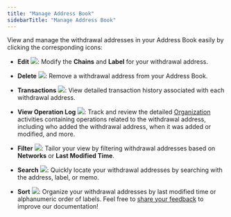 ```yaml
---
title: "Manage Address Book"
sidebarTitle: "Manage Address Book"
---
```


View and manage the withdrawal addresses in your Address Book easily by clicking the corresponding icons:

- **Edit** <img src="/en/images/common/icon_edit.svg" className="icon"/>: Modify the **Chains** and **Label** for your withdrawal address.

- **Delete** <img src="/en/images/common/icon_delete.svg" className="icon"/>: Remove a withdrawal address from your Address Book.

- **Transactions** <img src="/en/images/common/icon_view_transactions.svg" className="icon"/>: View detailed transaction history associated with each withdrawal address.

- **View Operation Log** <img src="/en/images/common/icon_view_operation_log.svg" className="icon"/>: Track and review the detailed [Organization](/en/portal/organization/introduction) activities containing operations related to the withdrawal address, including who added the withdrawal address, when it was added or modified, and more.

- **Filter** <img src="/en/images/common/icon_filter.svg" className="icon"/>: Tailor your view by filtering withdrawal addresses based on **Networks** or **Last Modified Time**.

- **Search** <img src="/en/images/common/icon_search.svg" className="icon"/>: Quickly locate your withdrawal addresses by searching with the address, label, or memo.

- **Sort** <img src="/en/images/common/icon_sort.svg" className="icon"/>: Organize your withdrawal addresses by last modified time or alphanumeric order of labels.
<Tip>Feel free to [share your feedback](https://forms.zohopublic.com/cobo/form/DocumentFeedbackForm/formperma/QvLOhxJv1_JMsJ-1dleZ8Itb_7rzN-LtgvsDdxosoVI?referrername=manuals) to improve our documentation!</Tip>